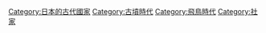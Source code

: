 [[Category:日本的古代國家|Category:日本的古代國家]]
[[Category:古墳時代|Category:古墳時代]]
[[Category:飛鳥時代|Category:飛鳥時代]]
[[Category:社家|Category:社家]]